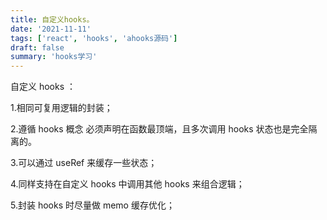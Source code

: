 ```yaml
---
title: 自定义hooks。
date: '2021-11-11'
tags: ['react', 'hooks', 'ahooks源码']
draft: false
summary: 'hooks学习'
---
```


自定义 hooks ：

1.相同可复用逻辑的封装；

2.遵循 hooks 概念 必须声明在函数最顶端，且多次调用 hooks 状态也是完全隔离的。

3.可以通过 useRef 来缓存一些状态；

4.同样支持在自定义 hooks 中调用其他 hooks 来组合逻辑；

5.封装 hooks 时尽量做 memo 缓存优化；

